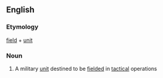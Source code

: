 ==English==

===Etymology===
[[field]] + [[unit]]

===Noun===
{{en-noun}}

# A military [[unit]] destined to be [[field]]ed in [[tactical]] operations